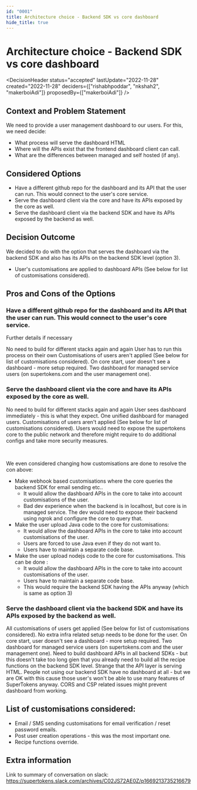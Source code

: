 ```yaml
---
id: "0001"
title: Architecture choice - Backend SDK vs core dashboard
hide_title: true
---
```



# Architecture choice - Backend SDK vs core dashboard

<DecisionHeader status="accepted" lastUpdate="2022-11-28" created="2022-11-28" deciders={["rishabhpoddar", "nkshah2", "makerboiAdi"]} proposedBy={["makerboiAdi"]} />

## Context and Problem Statement

We need to provide a user management dashboard to our users. For this, we need decide:
- What process will serve the dashboard HTML
- Where will the APIs exist that the frontend dashboard client can call.
- What are the differences between managed and self hosted (if any).

## Considered Options

* Have a different github repo for the dashboard and its API that the user can run. This would connect to the user's core service.
* Serve the dashboard client via the core and have its APIs exposed by the core as well.
* Serve the dashboard client via the backend SDK and have its APIs exposed by the backend as well.


## Decision Outcome

We decided to do with the option that serves the dashboard via the backend SDK and also has its APIs on the backend SDK level (option 3).

* User's customisations are applied to dashboard APIs (See below for list of customisations considered).


## Pros and Cons of the Options

### Have a different github repo for the dashboard and its API that the user can run. This would connect to the user's core service.

Further details if necessary

<ArgumentPro> No need to build for different stacks again and again </ArgumentPro>
<ArgumentCon> User has to run this process on their own </ArgumentCon>
<ArgumentCon> Customisations of users aren't applied (See below for list of customisations considered). </ArgumentCon>
<ArgumentCon> On core start, user doesn't see a dashboard - more setup required. </ArgumentCon>
<ArgumentCon> Two dashboard for managed service users (on supertokens.com and the user management one). </ArgumentCon>


### Serve the dashboard client via the core and have its APIs exposed by the core as well.

<ArgumentPro> No need to build for different stacks again and again </ArgumentPro>
<ArgumentPro> User sees dashboard immediately - this is what they expect. </ArgumentPro>
<ArgumentPro> One unified dashboard for managed users. </ArgumentPro>
<ArgumentCon> Customisations of users aren't applied (See below for list of customisations considered). </ArgumentCon>
<ArgumentCon> Users would need to expose the supertokens core to the public network and therefore might require to do additional configs and take more security measures. </ArgumentCon>

<br />

We even considered changing how customisations are done to resolve the con above:
- Make webhook based customisations where the core queries the backend SDK for email sending etc..
    - <ArgumentPro>It would allow the dashboard APIs in the core to take into account customisations of the user.</ArgumentPro>
    - <ArgumentCon>Bad dev experience when the backend is in localhost, but core is in managed service. The dev would need to expose their backend using ngrok and configure the core to query that.</ArgumentCon> 
- Make the user upload Java code to the core for customisations:
    - <ArgumentPro>It would allow the dashboard APIs in the core to take into account customisations of the user.</ArgumentPro>
    - <ArgumentCon>Users are forced to use Java even if they do not want to.</ArgumentCon> 
    - <ArgumentCon>Users have to maintain a separate code base.</ArgumentCon> 
- Make the user upload nodejs code to the core for customisations. This can be done :
    - <ArgumentPro>It would allow the dashboard APIs in the core to take into account customisations of the user.</ArgumentPro>
    - <ArgumentCon>Users have to maintain a separate code base.</ArgumentCon> 
    - <ArgumentNeut>This would require the backend SDK having the APIs anyway (which is same as option 3)</ArgumentNeut>

### Serve the dashboard client via the backend SDK and have its APIs exposed by the backend as well.

<ArgumentPro> All customisations of users get applied (See below for list of customisations considered). </ArgumentPro>
<ArgumentPro> No extra infra related setup needs to be done for the user. </ArgumentPro>
<ArgumentCon> On core start, user doesn't see a dashboard - more setup required. </ArgumentCon>
<ArgumentCon> Two dashboard for managed service users (on supertokens.com and the user management one). </ArgumentCon>
<ArgumentCon> Need to build dashboard APIs in all backend SDKs - but this doesn't take too long gien that you already need to build all the recipe functions on the backend SDK level. </ArgumentCon>
<ArgumentCon> Strange that the API layer is serving HTML. </ArgumentCon>
<ArgumentCon> People not using our backend SDK have no dashboard at all - but we are OK with this cause those user's won't be able to use many features of SuperTokens anyway. </ArgumentCon>
<ArgumentCon> CORS and CSP related issues might prevent dashboard from working. </ArgumentCon>

## List of customisations considered:
- Email / SMS sending customisations for email verification / reset password emails.
- Post user creation operations - this was the most important one.
- Recipe functions override.

## Extra information
Link to summary of conversation on slack: https://supertokens.slack.com/archives/C02JS72AE0Z/p1669213735216679
